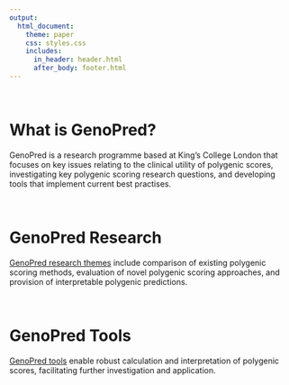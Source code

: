 ```yaml
---
output: 
  html_document:
    theme: paper
    css: styles.css
    includes:
      in_header: header.html
      after_body: footer.html
---
```


<br/>

# What is GenoPred?

GenoPred is a research programme based at King’s College London that focuses on key issues relating to the clinical utility of polygenic scores, investigating key polygenic scoring research questions, and developing tools that implement current best practises.

<br/>

# GenoPred Research

[GenoPred research themes](research_index.html) include comparison of existing polygenic scoring methods, evaluation of novel polygenic scoring approaches, and provision of interpretable polygenic predictions.

<br/>

# GenoPred Tools

[GenoPred tools](tools_index.html) enable robust calculation and interpretation of polygenic scores, facilitating further investigation and application.

<br/>

